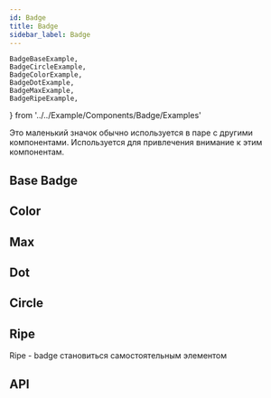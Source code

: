 ```yaml
---
id: Badge
title: Badge
sidebar_label: Badge
---
```


	BadgeBaseExample,
	BadgeCircleExample,
	BadgeColorExample,
	BadgeDotExample,
	BadgeMaxExample,
	BadgeRipeExample,
} from '../../Example/Components/Badge/Examples'

Это маленький значок обычно используется в паре с другими компонентами. Используется для привлечения внимание к этим компонентам.

## Base Badge

<BadgeBaseExample />

## Color

<BadgeColorExample />

## Max

<BadgeMaxExample />

## Dot

<BadgeDotExample />

## Circle

<BadgeCircleExample />

## Ripe

Ripe - badge становиться самостоятельным элементом

<BadgeRipeExample />

## API

<ApiDoc name='Badge' />